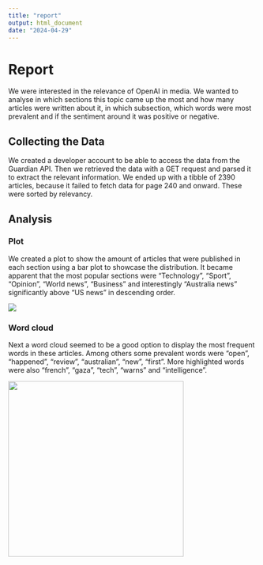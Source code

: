 ```yaml
---
title: "report"
output: html_document
date: "2024-04-29"
---
```


# Report

We were interested in the relevance of OpenAI in media. We wanted to analyse in which sections this topic came up the most and how many articles were written about it, in which subsection, which words were most prevalent and if the sentiment around it was positive or negative.

## Collecting the Data

We created a developer account to be able to access the data from the Guardian API. Then we retrieved the data with a GET request and parsed it to extract the relevant information. We ended up with a tibble of 2390 articles, because it failed to fetch data for page 240 and onward. These were sorted by relevancy.

## Analysis 

### Plot 

We created a plot to show the amount of articles that were published in each section using a bar plot to showcase the distribution. It became apparent that the most popular sections were "Technology", "Sport", "Opinion", "World news", "Business" and interestingly "Australia news" significantly above "US news" in descending order.

![](images/Articles_by_Section-01.png)

### Word cloud

Next a word cloud seemed to be a good option to display the most frequent words in these articles. Among others some prevalent words were "open", "happened", "review", "australian", "new", "first". More highlighted words were also "french", "gaza", "tech", "warns" and "intelligence".

![](images/word_cloud.jpg){width="355"}
